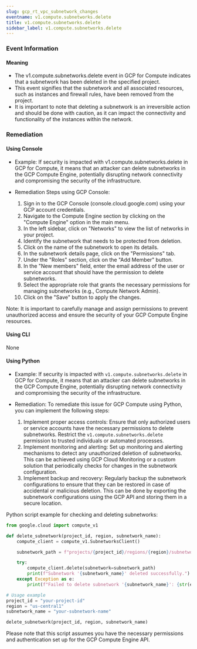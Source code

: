 ```yaml
--- 
slug: gcp_rt_vpc_subnetwork_changes
eventname: v1.compute.subnetworks.delete
title: v1.compute.subnetworks.delete
sidebar_label: v1.compute.subnetworks.delete
---
```

                       
### Event Information

#### Meaning

- The v1.compute.subnetworks.delete event in GCP for Compute indicates that a subnetwork has been deleted in the specified project.
- This event signifies that the subnetwork and all associated resources, such as instances and firewall rules, have been removed from the project.
- It is important to note that deleting a subnetwork is an irreversible action and should be done with caution, as it can impact the connectivity and functionality of the instances within the network.

### Remediation

#### Using Console

- Example: If security is impacted with v1.compute.subnetworks.delete in GCP for Compute, it means that an attacker can delete subnetworks in the GCP Compute Engine, potentially disrupting network connectivity and compromising the security of the infrastructure.

- Remediation Steps using GCP Console:
  1. Sign in to the GCP Console (console.cloud.google.com) using your GCP account credentials.
  2. Navigate to the Compute Engine section by clicking on the "Compute Engine" option in the main menu.
  3. In the left sidebar, click on "Networks" to view the list of networks in your project.
  4. Identify the subnetwork that needs to be protected from deletion.
  5. Click on the name of the subnetwork to open its details.
  6. In the subnetwork details page, click on the "Permissions" tab.
  7. Under the "Roles" section, click on the "Add Member" button.
  8. In the "New members" field, enter the email address of the user or service account that should have the permission to delete subnetworks.
  9. Select the appropriate role that grants the necessary permissions for managing subnetworks (e.g., Compute Network Admin).
  10. Click on the "Save" button to apply the changes.

Note: It is important to carefully manage and assign permissions to prevent unauthorized access and ensure the security of your GCP Compute Engine resources.

#### Using CLI

None

#### Using Python

- Example: If security is impacted with `v1.compute.subnetworks.delete` in GCP for Compute, it means that an attacker can delete subnetworks in the GCP Compute Engine, potentially disrupting network connectivity and compromising the security of the infrastructure.

- Remediation: To remediate this issue for GCP Compute using Python, you can implement the following steps:
  1. Implement proper access controls: Ensure that only authorized users or service accounts have the necessary permissions to delete subnetworks. Restrict the `v1.compute.subnetworks.delete` permission to trusted individuals or automated processes.
  2. Implement monitoring and alerting: Set up monitoring and alerting mechanisms to detect any unauthorized deletion of subnetworks. This can be achieved using GCP Cloud Monitoring or a custom solution that periodically checks for changes in the subnetwork configuration.
  3. Implement backup and recovery: Regularly backup the subnetwork configurations to ensure that they can be restored in case of accidental or malicious deletion. This can be done by exporting the subnetwork configurations using the GCP API and storing them in a secure location.

Python script example for checking and deleting subnetworks:
```python
from google.cloud import compute_v1

def delete_subnetwork(project_id, region, subnetwork_name):
    compute_client = compute_v1.SubnetworksClient()

    subnetwork_path = f"projects/{project_id}/regions/{region}/subnetworks/{subnetwork_name}"

    try:
        compute_client.delete(subnetwork=subnetwork_path)
        print(f"Subnetwork '{subnetwork_name}' deleted successfully.")
    except Exception as e:
        print(f"Failed to delete subnetwork '{subnetwork_name}': {str(e)}")

# Usage example
project_id = "your-project-id"
region = "us-central1"
subnetwork_name = "your-subnetwork-name"

delete_subnetwork(project_id, region, subnetwork_name)
```
Please note that this script assumes you have the necessary permissions and authentication set up for the GCP Compute Engine API.


 